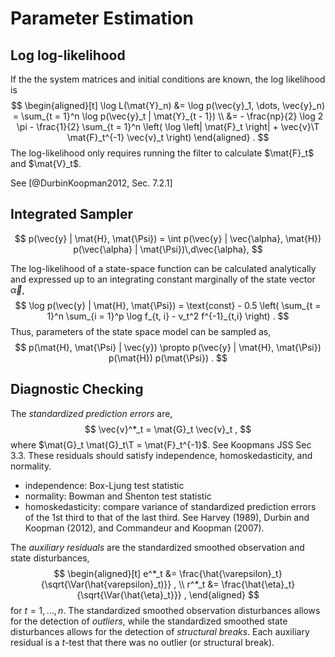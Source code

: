 # Parameter Estimation

## Log log-likelihood

If the the system matrices and initial conditions are known, the log likelihood is
$$
\begin{aligned}[t]
\log L(\mat{Y}_n) &= \log p(\vec{y}_1, \dots, \vec{y}_n) = \sum_{t = 1}^n \log p(\vec{y}_t | \mat{Y}_{t - 1}) \\
&= - \frac{np}{2} \log 2 \pi - \frac{1}{2} \sum_{t = 1}^n \left( \log \left| \mat{F}_t \right| + \vec{v}\T \mat{F}_t^{-1} \vec{v}_t \right)
\end{aligned} .
$$
The log-likelihood only requires running the filter to calculate $\mat{F}_t$ and $\mat{V}_t$.

See [@DurbinKoopman2012, Sec. 7.2.1]

## Integrated Sampler

$$
p(\vec{y} | \mat{H}, \mat{\Psi}) = \int p(\vec{y} | \vec{\alpha}, \mat{H}) p(\vec{\alpha} | \mat{\Psi})\,d\vec{\alpha},
$$

The log-likelihood of a state-space function can be calculated analytically and expressed up to an integrating constant marginally of the state vector $\vec{\alpha}$,
$$
\log p(\vec{y} | \mat{H}, \mat{\Psi}) = \text{const} - 0.5 \left( \sum_{t = 1}^n \sum_{i = 1}^p \log f_{t, i} - v_t^2 f^{-1}_{t,i} \right) .
$$
Thus, parameters of the state space model can be sampled as,
$$
p(\mat{H}, \mat{\Psi} | \vec{y}) \propto p(\vec{y} | \mat{H}, \mat{\Psi}) p(\mat{H}) p(\mat{\Psi}) .
$$

## Diagnostic Checking

The *standardized prediction errors* are,
$$
\vec{v}^*_t = \mat{G}_t \vec{v}_t ,
$$
where $\mat{G}_t \mat{G}_t\T = \mat{F}_t^{-1}$.
See Koopmans JSS Sec 3.3.
These residuals should satisfy independence, homoskedasticity, and normality.

- independence: Box-Ljung test statistic
- normality: Bowman and Shenton test statistic
- homoskedasticity: compare variance of standardized prediction errors of the 1st third to that of the last third. See Harvey (1989), Durbin and Koopman (2012), and Commandeur and Koopman (2007).

The *auxiliary residuals* are the standardized smoothed observation and state disturbances,
$$
\begin{aligned}[t]
e^*_t &= \frac{\hat{\varepsilon}_t}{\sqrt{\Var(\hat{varepsilon}_t)}} , \\
r^*_t &= \frac{\hat{\eta}_t}{\sqrt{\Var{\hat{\eta}_t}}} ,
\end{aligned}
$$
for $t = 1, \dots, n$.
The standardized smoothed observation disturbances allows for the detection of *outliers*,
while the standardized smoothed state disturbances allows for the detection of *structural breaks*.
Each auxiliary residual is a $t$-test that there was no outlier (or structural break).
